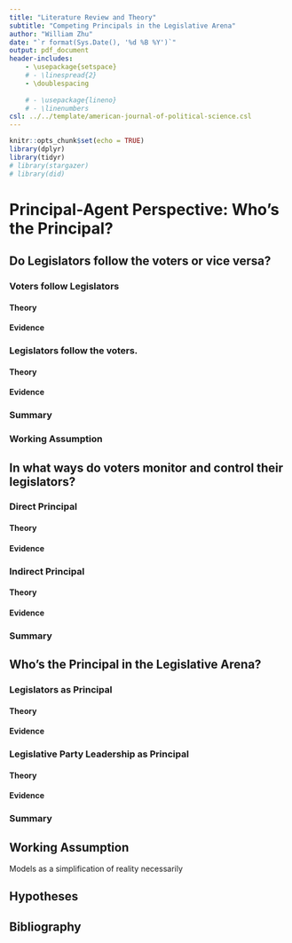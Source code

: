 ```yaml
---
title: "Literature Review and Theory"
subtitle: "Competing Principals in the Legislative Arena"
author: "William Zhu"
date: "`r format(Sys.Date(), '%d %B %Y')`"
output: pdf_document
header-includes:
    - \usepackage{setspace}
    # - \linespread{2}
    - \doublespacing
    
    # - \usepackage{lineno}
    # - \linenumbers
csl: ../../template/american-journal-of-political-science.csl
---
```


```r
knitr::opts_chunk$set(echo = TRUE)
library(dplyr)
library(tidyr)
# library(stargazer)
# library(did)
```

<!-- Note to self, delegate/trustee stuff might be too sociological. Start with Survey of Behavior -->

# Principal-Agent Perspective: Who's the Principal?

## Do Legislators follow the voters or vice versa?

### Voters follow Legislators

#### Theory

#### Evidence

### Legislators follow the voters.

#### Theory

#### Evidence

### Summary

### Working Assumption

## In what ways do voters monitor and control their legislators?

### Direct Principal

#### Theory

#### Evidence

### Indirect Principal

#### Theory

#### Evidence

### Summary

## Who's the Principal in the Legislative Arena?

### Legislators as Principal

#### Theory

#### Evidence

### Legislative Party Leadership as Principal

#### Theory

#### Evidence

### Summary

## Working Assumption

Models as a simplification of reality necessarily 

## Hypotheses

\newpage

## Bibliography

::: {#refs}
:::
